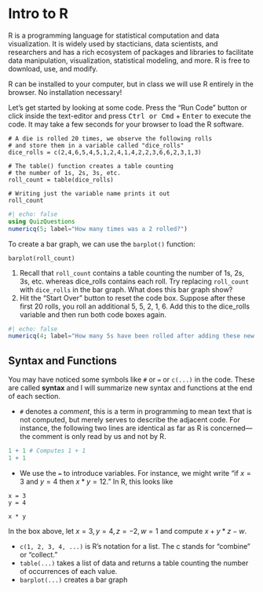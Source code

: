 # Intro to R

R is a programming language for statistical computation and data visualization.
It is widely used by stacticians, data scientists, and researchers and has a
rich ecosystem of packages and libraries to facilitate data manipulation,
visualization, statistical modeling, and more. R is free to download, use, and
modify.

R can be installed to your computer, but in class we will use R entirely in the
browser. No installation necessary!

Let's get started by looking at some code. Press the "Run Code" button or click
inside the text-editor and press <kbd>Ctrl or Cmd</kbd> + <kbd>Enter</kbd> to
execute the code. It may take a few seconds for your browser to load the R
software.

```webr
# A die is rolled 20 times, we observe the following rolls
# and store them in a variable called "dice_rolls"
dice_rolls = c(2,4,6,5,4,5,1,2,4,1,4,2,2,3,6,6,2,3,1,3)

# The table() function creates a table counting
# the number of 1s, 2s, 3s, etc.
roll_count = table(dice_rolls)

# Writing just the variable name prints it out
roll_count
```

```julia
#| echo: false
using QuizQuestions
numericq(5; label="How many times was a 2 rolled?")
```

To create a bar graph, we can use the `barplot()` function:

```webr
barplot(roll_count)
```

::: {#exr-intro-bargraph}
1. Recall that `roll_count` contains a table counting the number of 1s, 2s, 3s,
   etc. whereas dice_rolls contains each roll. Try replacing `roll_count` with
`dice_rolls` in the bar graph. What does this bar graph show?
2. Hit the "Start Over" button to reset the code box. Suppose after these first
   20 rolls, you roll an additional 5, 5, 2, 1, 6. Add this to the dice_rolls
variable and then run both code boxes again.
```julia
#| echo: false
numericq(4; label="How many 5s have been rolled after adding these new rolls?")
```
:::

## Syntax and Functions

You may have noticed some symbols like `#` or `=` or `c(...)` in the code.
These are called **syntax** and I will summarize new syntax and functions at
the end of each section.

* `#` denotes a *comment*, this is a term in programming to mean text that is
not computed, but merely serves to describe the adjacent code. For instance,
the following two lines are identical as far as R is concerned---the comment is
only read by us and not by R.
```r
1 + 1 # Computes 1 + 1
1 + 1
```
* We use the `=` to introduce variables. For instance, we might write "if $x =
3$ and $y = 4$ then $x * y = 12$." In R, this looks like
```webr
x = 3
y = 4

x * y
```
::: {#exr-intro-variables}
In the box above, let $x = 3, y = 4, z = -2, w = 1$ and compute $x + y * z - w$.
:::
* `c(1, 2, 3, 4, ...)` is R's notation for a list. The c stands for "combine" or "collect."
* `table(...)` takes a list of data and returns a table counting the number of occurrences of each value.
* `barplot(...)` creates a bar graph
